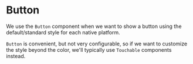 
# Button

We use the `Button` component when we want to show a button using the default/standard style for each native platform.

`Button` is convenient, but not very configurable, so if we want to customize the style beyond the color, we'll typically use `Touchable` components instead.

<Example code={button} />
